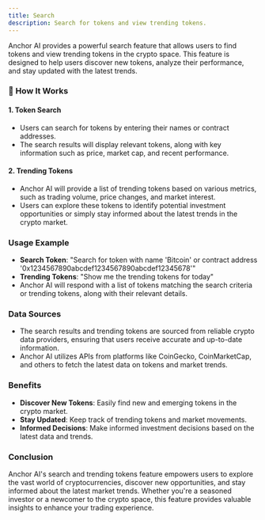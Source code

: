 ```yaml
---
title: Search 
description: Search for tokens and view trending tokens.
---
```

Anchor AI provides a powerful search feature that allows users to find tokens and view trending tokens in the crypto space. This feature is designed to help users discover new tokens, analyze their performance, and stay updated with the latest trends.


### 🚀 How It Works
#### 1. **Token Search**
- Users can search for tokens by entering their names or contract addresses.
- The search results will display relevant tokens, along with key information such as price, market cap, and recent performance. 
#### 2. **Trending Tokens**
- Anchor AI will provide a list of trending tokens based on various metrics, such as trading volume, price changes, and market interest.
- Users can explore these tokens to identify potential investment opportunities or simply stay informed about the latest trends in the crypto market.

### Usage Example
- **Search Token**: "Search for token with name 'Bitcoin' or contract address '0x1234567890abcdef1234567890abcdef12345678'"
- **Trending Tokens**: "Show me the trending tokens for today"  
- Anchor AI will respond with a list of tokens matching the search criteria or trending tokens, along with their relevant details.

### Data Sources
- The search results and trending tokens are sourced from reliable crypto data providers, ensuring that users receive accurate and up-to-date information.  
- Anchor AI utilizes APIs from platforms like CoinGecko, CoinMarketCap, and others to fetch the latest data on tokens and market trends.
### Benefits
- **Discover New Tokens**: Easily find new and emerging tokens in the crypto market.
- **Stay Updated**: Keep track of trending tokens and market movements.
- **Informed Decisions**: Make informed investment decisions based on the latest data and trends.
### Conclusion
Anchor AI's search and trending tokens feature empowers users to explore the vast world of cryptocurrencies, discover new opportunities, and stay informed about the latest market trends. Whether you're a seasoned investor or a newcomer to the crypto space, this feature provides valuable insights to enhance your trading experience.

